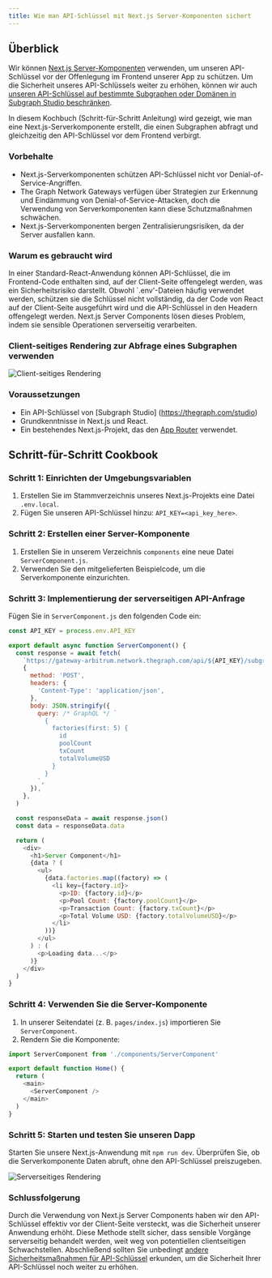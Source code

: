 ```yaml
---
title: Wie man API-Schlüssel mit Next.js Server-Komponenten sichert
---
```


## Überblick

Wir können [Next.js Server-Komponenten](https://nextjs.org/docs/app/building-your-application/rendering/server-components) verwenden, um unseren API-Schlüssel vor der Offenlegung im Frontend unserer App zu schützen. Um die Sicherheit unseres API-Schlüssels weiter zu erhöhen, können wir auch [unseren API-Schlüssel auf bestimmte Subgraphen oder Domänen in Subgraph Studio beschränken](/cookbook/upgrading-a-subgraph/#securing-your-api-key).

In diesem Kochbuch (Schritt-für-Schritt Anleitung) wird gezeigt, wie man eine Next.js-Serverkomponente erstellt, die einen Subgraphen abfragt und gleichzeitig den API-Schlüssel vor dem Frontend verbirgt.

### Vorbehalte

- Next.js-Serverkomponenten schützen API-Schlüssel nicht vor Denial-of-Service-Angriffen.
- The Graph Network Gateways verfügen über Strategien zur Erkennung und Eindämmung von Denial-of-Service-Attacken, doch die Verwendung von Serverkomponenten kann diese Schutzmaßnahmen schwächen.
- Next.js-Serverkomponenten bergen Zentralisierungsrisiken, da der Server ausfallen kann.

### Warum es gebraucht wird

In einer Standard-React-Anwendung können API-Schlüssel, die im Frontend-Code enthalten sind, auf der Client-Seite offengelegt werden, was ein Sicherheitsrisiko darstellt. Obwohl \`.env'-Dateien häufig verwendet werden, schützen sie die Schlüssel nicht vollständig, da der Code von React auf der Client-Seite ausgeführt wird und die API-Schlüssel in den Headern offengelegt werden. Next.js Server Components lösen dieses Problem, indem sie sensible Operationen serverseitig verarbeiten.

### Client-seitiges Rendering zur Abfrage eines Subgraphen verwenden

![Client-seitiges Rendering](/img/api-key-client-side-rendering.png)

### Voraussetzungen

- Ein API-Schlüssel von [Subgraph Studio] (https://thegraph.com/studio)
- Grundkenntnisse in Next.js und React.
- Ein bestehendes Next.js-Projekt, das den [App Router](https://nextjs.org/docs/app) verwendet.

## Schritt-für-Schritt Cookbook

### Schritt 1: Einrichten der Umgebungsvariablen

1. Erstellen Sie im Stammverzeichnis unseres Next.js-Projekts eine Datei `.env.local`.
2. Fügen Sie unseren API-Schlüssel hinzu: `API_KEY=<api_key_here>`.

### Schritt 2: Erstellen einer Server-Komponente

1. Erstellen Sie in unserem Verzeichnis `components` eine neue Datei `ServerComponent.js`.
2. Verwenden Sie den mitgelieferten Beispielcode, um die Serverkomponente einzurichten.

### Schritt 3: Implementierung der serverseitigen API-Anfrage

Fügen Sie in `ServerComponent.js` den folgenden Code ein:

```javascript
const API_KEY = process.env.API_KEY

export default async function ServerComponent() {
  const response = await fetch(
    `https://gateway-arbitrum.network.thegraph.com/api/${API_KEY}/subgraphs/id/HUZDsRpEVP2AvzDCyzDHtdc64dyDxx8FQjzsmqSg4H3B`,
    {
      method: 'POST',
      headers: {
        'Content-Type': 'application/json',
      },
      body: JSON.stringify({
        query: /* GraphQL */ `
          {
            factories(first: 5) {
              id
              poolCount
              txCount
              totalVolumeUSD
            }
          }
        `,
      }),
    },
  )

  const responseData = await response.json()
  const data = responseData.data

  return (
    <div>
      <h1>Server Component</h1>
      {data ? (
        <ul>
          {data.factories.map((factory) => (
            <li key={factory.id}>
              <p>ID: {factory.id}</p>
              <p>Pool Count: {factory.poolCount}</p>
              <p>Transaction Count: {factory.txCount}</p>
              <p>Total Volume USD: {factory.totalVolumeUSD}</p>
            </li>
          ))}
        </ul>
      ) : (
        <p>Loading data...</p>
      )}
    </div>
  )
}
```

### Schritt 4: Verwenden Sie die Server-Komponente

1. In unserer Seitendatei (z. B. `pages/index.js`) importieren Sie `ServerComponent`.
2. Rendern Sie die Komponente:

```javascript
import ServerComponent from './components/ServerComponent'

export default function Home() {
  return (
    <main>
      <ServerComponent />
    </main>
  )
}
```

### Schritt 5: Starten und testen Sie unseren Dapp

Starten Sie unsere Next.js-Anwendung mit `npm run dev`. Überprüfen Sie, ob die Serverkomponente Daten abruft, ohne den API-Schlüssel preiszugeben.

![Serverseitiges Rendering](/img/api-key-server-side-rendering.png)

### Schlussfolgerung

Durch die Verwendung von Next.js Server Components haben wir den API-Schlüssel effektiv vor der Client-Seite versteckt, was die Sicherheit unserer Anwendung erhöht. Diese Methode stellt sicher, dass sensible Vorgänge serverseitig behandelt werden, weit weg von potentiellen clientseitigen Schwachstellen. Abschließend sollten Sie unbedingt [andere Sicherheitsmaßnahmen für API-Schlüssel](/subgraphs/querying/managing-api-keys/) erkunden, um die Sicherheit Ihrer API-Schlüssel noch weiter zu erhöhen.
